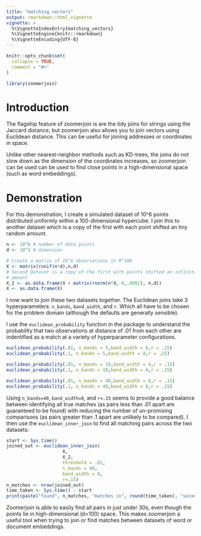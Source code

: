 ```yaml
---
title: "matching_vectors"
output: rmarkdown::html_vignette
vignette: >
  %\VignetteIndexEntry{matching_vectors}
  %\VignetteEngine{knitr::rmarkdown}
  %\VignetteEncoding{UTF-8}
---
```


```r
knitr::opts_chunk$set(
  collapse = TRUE,
  comment = "#>"
)
```

```r
library(zoomerjoin)
```

# Introduction

The flagship feature of zoomerjoin is are the tidy joins for strings using the
Jaccard distance, but zoomerjoin also allows you to join vectors using
Euclidean distance. This can be useful for joining addresses or coordinates in
space.

Unlike other nearest-neighbor methods such as KD-trees, the joins do not slow
down as the dimension of the coordinates increases, so zoomerjoin can be used
can be used to find close points in a high-dimensional space (such as word
embeddings).

# Demonstration

For this demonstration, I create a simulated dataset of 10^6 points distributed
uniformly within a 100-dimensional hypercube. I join this to another dataset
which is a copy of the first with each point shifted an tiny random amount.

```r
n <- 10^6 # number of data points
d <- 10^2 # dimension

# Create a matrix of 10^6 observations in R^100
X <- matrix(runif(n*d),n,d)
# Second Dataset is a copy of the first with points shifted an infinitesimal
# amount
X_2 <- as.data.frame(X + matrix(rnorm(n*d, 0,.0001), n,d))
X <- as.data.frame(X)
```

I now want to join these two datasets together. The Euclidean joins take 3
hyperparameters: `n_bands`, `band_width`, and `r`. Which all have to be chosen
for the problem domain (although the defaults are generally sensible).

I use the `euclidean_probability` function in the package to understand the
probability that two observations at distance of .01 from each other are
indentified as a match at a variety of hyperparameter configurations.

```r
euclidean_probability(.01, n_bands = 5,band_width = 8,r = .25)
euclidean_probability(.1, n_bands = 5,band_width = 8,r = .25)

euclidean_probability(.01, n_bands = 10,band_width = 4,r = .15)
euclidean_probability(.1, n_bands = 10,band_width = 4,r = .15)

euclidean_probability(.01, n_bands = 40,band_width = 8,r = .15)
euclidean_probability(.1, n_bands = 40,band_width = 8,r = .15)
```

Using `n_bands=40`, `band_width=8`, and `r=.15` seems to provide a good balance
between identifying all true matches (as pairs less than .01 apart are
guaranteed to be found) with reducing the number of un-promising comparisons
(as pairs greater than .1 apart are unlikely to be compared). I then use the
`euclidean_inner_join` to find all matching pairs across the two datasets:


```r
start <- Sys.time()
joined_out <- euclidean_inner_join(
                     X,
                     X_2,
                     threshold = .01,
                     n_bands = 40,
                     band_width = 8,
                     r=.15)
n_matches <- nrow(joined_out)
time_taken <- Sys.time() - start
print(paste("found", n_matches, "matches in", round(time_taken), "seconds"))
```

Zoomerjoin is able to easily find all pairs in just under 30s, even though the
points lie in high-dimensional (d=100) space. This makes zoomerjoin a useful
tool when trying to join or find matches between datasets of word or document
embeddings.

